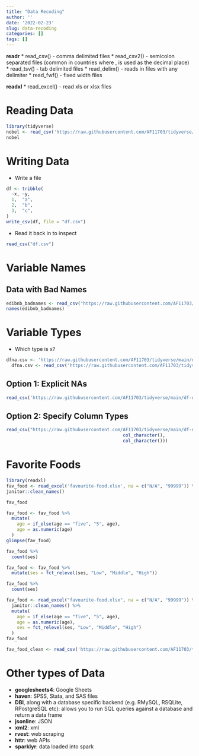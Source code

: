 ```yaml
---
title: "Data Recoding"
author: ''
date: '2022-02-23'
slug: data-recoding
categories: []
tags: []
---
```

**readr**
* read_csv() - comma delimited files
* read_csv2() - semicolon separated files (common in countries where , is used as the decimal place)
* read_tsv() - tab delimited files
* read_delim() - reads in files with any delimiter
* read_fwf() - fixed width files

**readxl**
* read_excel() - read xls or xlsx files

# Reading Data
```r
library(tidyverse)
nobel <- read_csv('https://raw.githubusercontent.com/AF11703/tidyverse/main/nobel.csv')
nobel
```
# Writing Data
* Write a file
```r
df <- tribble(
  ~x, ~y, 
  1,  "a",
  2,  "b",
  3,  "c",
)
write_csv(df, file = "df.csv")
```
* Read it back in to inspect
```r
read_csv("df.csv")
```
# Variable Names
## Data with Bad Names
```r
edibnb_badnames <- read_csv("https://raw.githubusercontent.com/AF11703/tidyverse/main/edibnb-badnames.csv")
names(edibnb_badnames)
```
# Variable Types
* Which type is x?
```r
dfna.csv <- 'https://raw.githubusercontent.com/AF11703/tidyverse/main/df-na.csv'
  dfna.csv <- read_csv('https://raw.githubusercontent.com/AF11703/tidyverse/main/df-na.csv')
```
## Option 1: Explicit NAs
```r
read_csv('https://raw.githubusercontent.com/AF11703/tidyverse/main/df-na.csv',na = c("", "NA", ".", "9999", "Not applicable"))
```
## Option 2: Specify Column Types
```r
read_csv("https://raw.githubusercontent.com/AF11703/tidyverse/main/df-na.csv", col_types = list(col_double(), 
                                            col_character(), 
                                            col_character()))
```
# Favorite Foods
```r
library(readxl)
fav_food <- read_excel('favourite-food.xlsx', na = c("N/A", "99999")) %>%
janitor::clean_names()

fav_food
```
```r
fav_food <- fav_food %>%
  mutate(
    age = if_else(age == "five", "5", age),
    age = as.numeric(age)
  )
glimpse(fav_food)
```
```r
fav_food %>%
  count(ses)
```
```r
fav_food <- fav_food %>%
  mutate(ses = fct_relevel(ses, "Low", "Middle", "High"))

fav_food %>%
  count(ses)
```
```r
fav_food <- read_excel("favourite-food.xlsx", na = c("N/A", "99999")) %>%
  janitor::clean_names() %>%
  mutate(
    age = if_else(age == "five", "5", age), 
    age = as.numeric(age),
    ses = fct_relevel(ses, "Low", "Middle", "High")
  )
fav_food
```
```r
fav_food_clean <- read_csv('https://raw.githubusercontent.com/AF11703/tidyverse/main/fav-food-clean.csv')
```
# Other types of Data

* **googlesheets4**: Google Sheets
* **haven**: SPSS, Stata, and SAS files
* **DBI**, along with a database specific backend (e.g. RMySQL, RSQLite, RPostgreSQL etc): allows you to run SQL queries against a database and return a data frame
* **jsonline**: JSON
* **xml2**: xml
* **rvest**: web scraping
* **httr**: web APIs
* **sparklyr**: data loaded into spark
